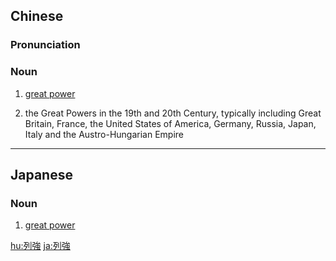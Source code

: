 {{also|列强}}
==Chinese==
{{zh-forms|s=列强}}

===Pronunciation===
{{zh-pron
|m=lièqiáng
|h=pfs=lie̍t-khiòng
|mn=lia̍t-kiông
|cat=n
}}

===Noun===
{{zh-noun}}

# [[great power]] {{gloss|powerful state}}
# {{lb|zh|literary}} the Great Powers in the 19th and 20th Century, typically including Great Britain, France, the United States of America, Germany, Russia, Japan, Italy and the Austro-Hungarian Empire

----

==Japanese==
{{ja-kanjitab|れつ|k1=れっ|きょう|yomi=on}}
{{wikipedia|lang=ja}}

===Noun===
{{ja-noun|れっきょう}}

# [[great power]] {{gloss|powerful state}}

[[hu:列強]]
[[ja:列強]]